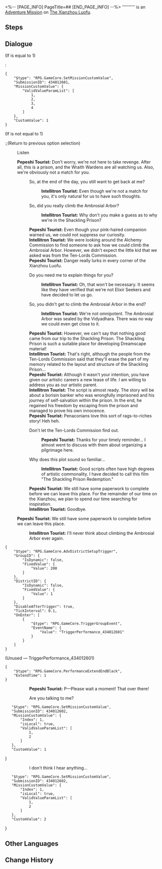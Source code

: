 <%-- [PAGE_INFO]
PageTitle=##
[END_PAGE_INFO] --%>
{{Stub|Dialogue.}}
{{Mission Infobox
|id            = 4340126
|title         = 
|image         = <!--Mission .png-->
|type          = Adventure
|event_name    = 
|chapter       = 
|requirements  = [[Trailblaze Continuance]] ''[[Rogues on the Run]]'' completed
|summary       = <!--official mission summary from Fate's Atlas-->
|characters    = Intellitron Tourist; Pepeshi Tourist; Trailblazer
|startLocation = [[The Xianzhou Luofu]] - [[The Shackling Prison]]
|world         = The Xianzhou Luofu
|area          = The Shackling Prison
|prev          = 
|next          = 
|rewards       = Adventure Log*2; Credit*5,000
}}
'''''''''' is an [[Adventure Mission]] on [[The Xianzhou Luofu]].

==Steps==


<!--
==Gameplay Notes==

--><!--
==Trial Character==

-->
==Dialogue==
{{Stub Dialogue}}
;(If {{F|MissionCV-2022002-2}} is equal to 1)
:<pre>{
	"$type": "RPG.GameCore.SetMissionCustomValue",
	"SubmissionID": 434012601,
	"MissionCustomValue": {
		"ValidValueParamList": [
			1,
			2,
			3,
			4
		]
	},
	"CustomValue": 1
}</pre>
;(If {{F|MissionCV-2022002-2}} is not equal to 1)
:;(Return to previous option selection)

:{{DIcon|?}} Listen
:'''Pepeshi Tourist:''' Don't worry, we're not here to take revenge. After all, this is a prison, and the Wraith Wardens are all watching us. Also, we're obviously not a match for you.
::{{DIcon|Arrow}} So, at the end of the day, you still want to get back at me?
:::'''Intellitron Tourist:''' Even though we're not a match for you, it's only natural for us to have such thoughts.
::{{DIcon|Arrow}} So, did you really climb the Ambrosial Arbor?
:::'''Intellitron Tourist:''' Why don't you make a guess as to why we're in the Shackling Prison?
::'''Pepeshi Tourist:''' Even though your pink-haired companion warned us, we could not suppress our curiosity.
::'''Intellitron Tourist:''' We were looking around the Alchemy Commission to find someone to ask how we could climb the Ambrosial Arbor. However, we didn't expect the little kid that we asked was from the Ten-Lords Commission.
::'''Pepeshi Tourist:''' Danger really lurks in every corner of the Xianzhou Luofu.
::{{DIcon|Arrow}} Do you need me to explain things for you?
:::'''Intellitron Tourist:''' Oh, that won't be necessary. It seems like they have verified that we're not Elixir Seekers and have decided to let us go.
::{{DIcon|Arrow}} So, you didn't get to climb the Ambrosial Arbor in the end?
:::'''Intellitron Tourist:''' We're not omnipotent. The Ambrosial Arbor was sealed by the Vidyadhara. There was no way we could even get close to it.
::'''Pepeshi Tourist:''' However, we can't say that nothing good came from our trip to the Shackling Prison. The Shackling Prison is such a suitable place for developing Dreamscape material!
::'''Intellitron Tourist:''' That's right, although the people from the Ten-Lords Commission said that they'll erase the part of my memory related to the layout and structure of the Shackling Prison...
::'''Pepeshi Tourist:''' Although it wasn't your intention, you have given our artistic careers a new lease of life. I am willing to address you as our artistic parent.
::'''Intellitron Tourist:''' The script is almost ready. The story will be about a borisin banker who was wrongfully imprisoned and his journey of self-salvation within the prison. In the end, he regained his freedom by escaping from the prison and managed to prove his own innocence.
::'''Pepeshi Tourist:''' Penaconians love this sort of rags-to-riches story! Heh heh.
::{{DIcon|Arrow}} Don't let the Ten-Lords Commission find out.
:::'''Pepeshi Tourist:''' Thanks for your timely reminder... I almost went to discuss with them about organizing a pilgrimage here.
::{{DIcon|Arrow}} Why does this plot sound so familiar...
:::'''Intellitron Tourist:''' Good scripts often have high degrees of artistic commonality. I have decided to call this film "The Shackling Prison Redemption."
::'''Pepeshi Tourist:''' We still have some paperwork to complete before we can leave this place. For the remainder of our time on the Xianzhou, we plan to spend our time searching for inspiration.
::'''Intellitron Tourist:''' Goodbye.
:'''Pepeshi Tourist:''' We still have some paperwork to complete before we can leave this place.
::'''Intellitron Tourist:''' I'll never think about climbing the Ambrosial Arbor ever again.
<pre>{
	"$type": "RPG.GameCore.AdvDistrictSetupTrigger",
	"GroupID": {
		"IsDynamic": false,
		"FixedValue": {
			"Value": 200
		}
	},
	"DistrictID": {
		"IsDynamic": false,
		"FixedValue": {
			"Value": 1
		}
	},
	"DisableAfterTrigger": true,
	"TickInterval": 0.1,
	"OnEnter": [
		{
			"$type": "RPG.GameCore.TriggerGroupEvent",
			"EventName": {
				"Value": "TriggerPerformance_434012601"
			}
		}
	]
}</pre>
;(Unused &mdash; TriggerPerformance_434012601)
<pre>{
	"$type": "RPG.GameCore.PerformanceExtendEndBlack",
	"ExtendTime": 1
}</pre>
::{{tx}}
::'''Pepeshi Tourist:''' P&mdash;Please wait a moment! That {{MC|f=young lady|m=young gentleman}} over there!
::{{DIcon|Arrow}} Are you talking to me?
::<pre>{
	"$type": "RPG.GameCore.SetMissionCustomValue",
	"SubmissionID": 434012602,
	"MissionCustomValue": {
		"Index": 1,
		"isLocal": true,
		"ValidValueParamList": [
			1,
			2
		]
	},
	"CustomValue": 1
}</pre>
::{{DIcon|Exit}} I don't think I hear anything...
::<pre>{
	"$type": "RPG.GameCore.SetMissionCustomValue",
	"SubmissionID": 434012602,
	"MissionCustomValue": {
		"Index": 1,
		"isLocal": true,
		"ValidValueParamList": [
			1,
			2
		]
	},
	"CustomValue": 2
}</pre>
::{{tx}}
{{Dialogue End}}

==Other Languages==
{{Other Languages
|en   = 
|zhs  = 
|zht  = 
|ja   = 
|ko   = 
|es   = 
|fr   = 
|ru   = 
|th   = 
|vi   = 
|de   = 
|id   = 
|pt   = 
}}

==Change History==
{{Change History|2.4}}
